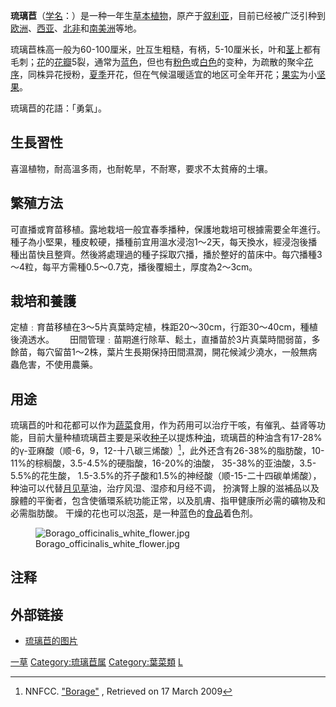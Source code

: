 {{Speciesbox
| taxon = Borago officinalis
| image = Borago officinalis (flower).jpg
| image_caption = 琉璃苣的花
|binomial_authority = [[卡尔·林奈|L.]]
}}

'''琉璃苣'''（[[学名|学名]]：''{{lang|la|Borago officinalis}}''）是一种一年生[[草本|草本]][[植物|植物]]，原产于[[叙利亚|叙利亚]]，目前已经被广泛引种到[[欧洲|欧洲]]、[[西亚|西亚]]、[[北非|北非]]和[[南美洲|南美洲]]等地。

琉璃苣株高一般为60-100厘米，[[叶|叶]]互生粗糙，有柄，5-10厘米长，叶和[[茎|茎]]上都有毛刺；[[花|花]]的[[花瓣|花瓣]]5裂，通常为[[蓝色|蓝色]]，但也有[[粉色|粉色]]或[[白色|白色]]的变种，为疏散的聚伞[[花序|花序]]，同株异花授粉，[[夏季|夏季]]开花，但在气候温暖适宜的地区可全年开花；[[果实|果实]]为小[[坚果|坚果]]。

琉璃苣的花語：「勇氣」。

==生長習性==
喜溫植物，耐高溫多雨，也耐乾旱，不耐寒，要求不太貧瘠的土壤。

==繁殖方法==
可直播或育苗移植。露地栽培一般宜春季播种，保護地栽培可根據需要全年進行。種子為小堅果，種皮較硬，播種前宜用溫水浸泡1～2天，每天換水，經浸泡後播種出苗快且整齊。然後將處理過的種子採取穴播，播於整好的苗床中。每穴播種3～4粒，每平方需種0.5～0.7克，播後覆細土，厚度為2～3cm。

==栽培和養護==
定植﹕育苗移植在3～5片真葉時定植，株距20～30cm，行距30～40cm，種植後澆透水。　　
田間管理﹕苗期進行除草、鬆土，直播苗於3片真葉時間弱苗，多餘苗，每穴留苗1～2株，葉片生長期保持田間濕潤，開花候減少澆水，一般無病蟲危害，不使用農藥。

==用途==
琉璃苣的叶和花都可以作为[[蔬菜|蔬菜]]食用，作为药用可以治疗干咳，有催乳、益肾等功能，目前大量种植琉璃苣主要是采收[[种子|种子]]以提炼种[[油|油]]，琉璃苣的种油含有17-28%的γ-亚麻酸（顺-6，9，12-十八碳三烯酸）<ref>NNFCC. [http://www.nnfcc.co.uk/metadot/index.pl?id=2622;isa=DBRow;op=show;dbview_id=2329 "Borage"] {{Wayback|url=http://www.nnfcc.co.uk/metadot/index.pl?id=2622;isa=DBRow;op=show;dbview_id=2329 |date=20090707171847 }}, Retrieved on 17 March 2009</ref>，此外还含有26-38%的脂肪酸，10-11%的棕榈酸，3.5-4.5%的硬脂酸，16-20%的油酸，
35-38%的亚油酸，3.5-5.5%的花生酸， 1.5-3.5%的芥子酸和1.5%的神经酸（顺-15-二十四碳单烯酸），种油可以代替[[月见草|月见草]]油，治疗风湿、湿疹和月经不调，
扮演腎上腺的滋補品以及腺體的平衡者，包含使循環系統功能正常，以及肌膚、指甲健康所必需的礦物及和必需脂肪酸。
干燥的花也可以泡[[茶|茶]]，是一种蓝色的[[食品|食品]]着色剂。 

[[File:Borago_officinalis_white_flower.jpg|thumb]]

== 注释 ==
{{reflist}}

== 外部链接 ==
* [https://lh3.ggpht.com/zXFlhmTSVPQg8wIUruNjyQSoEKuPed4FPPUBknmTbWPWbvGtgAflyWHUmz9B9x4SUlkuRK8yiVzjcSZ3W8cb=s1200 琉璃苣的图片] {{Wayback|url=https://lh3.ggpht.com/zXFlhmTSVPQg8wIUruNjyQSoEKuPed4FPPUBknmTbWPWbvGtgAflyWHUmz9B9x4SUlkuRK8yiVzjcSZ3W8cb=s1200 |date=20211108072409 }}

{{taxonbar}}

[[Category:藥用植物|一草]]
[[Category:琉璃苣属|Category:琉璃苣属]]
[[Category:葉菜類|Category:葉菜類]]
[[Category:卡尔·林奈命名的生物分类|L]]